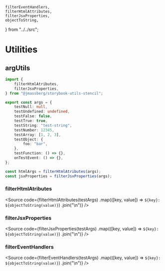     filterEventHandlers,
    filterHtmlAttributes,
    filterJsxProperties,
    objectToString,
} from "../../src";

<Meta title="Utilities/argUtils" />

# Utilities

## argUtils

```typescript
import {
    filterHtmlAtributes,
    filterJsxProperties,
} from "@jmassberg/storybook-utils-stencil";

export const args = {
    testNull: null,
    testUndefined: undefined,
    testFalse: false,
    testTrue: true,
    testString: "test-string",
    testNumber: 12345,
    testArray: [1, 2, 3],
    testObject: {
        foo: "bar",
    },
    testFunction: () => {},
    onTestEvent: () => {},
};

const htmlArgs = filterHtmlAtributes(args);
const jsxProperties = filterJsxProperties(args);
```

### filterHtmlAtributes

<Source
    code={filterHtmlAttributes(testArgs)
        .map(([key, value]) => `${key}: ${objectToString(value)}`)
        .join("\n")}
/>

### filterJsxProperties

<Source
    code={filterJsxProperties(testArgs)
        .map(([key, value]) => `${key}: ${objectToString(value)}`)
        .join("\n")}
/>

### filterEventHandlers

<Source
    code={filterEventHandlers(testArgs)
        .map(([key, value]) => `${key}: ${objectToString(value)}`)
        .join("\n")}
/>
